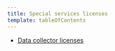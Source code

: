 ```yaml
---
title: Special services licenses
template: tableOfContents
---
```


* [Data collector licenses](/docs/licenses/license-information/special-services-licenses/data-collector-licenses)
